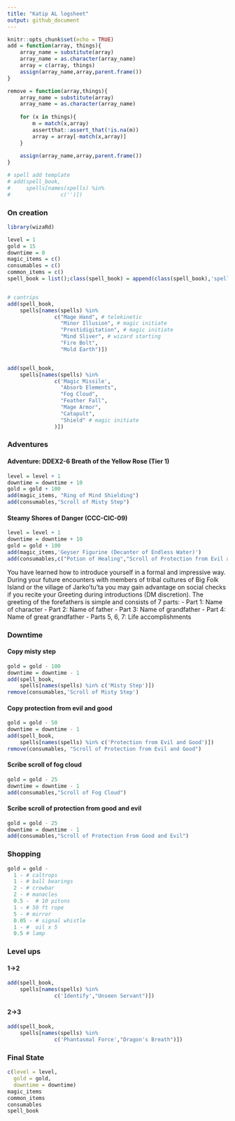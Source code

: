 ```yaml
---
title: "Katip AL logsheet"
output: github_document
---
```


```r
knitr::opts_chunk$set(echo = TRUE)
add = function(array, things){
    array_name = substitute(array)
    array_name = as.character(array_name)
    array = c(array, things)
    assign(array_name,array,parent.frame())
}

remove = function(array,things){
    array_name = substitute(array)
    array_name = as.character(array_name)
    
    for (x in things){
        m = match(x,array)
        assertthat::assert_that(!is.na(m))
        array = array[-match(x,array)]
    }
    
    assign(array_name,array,parent.frame())
}

# spell add template
# add(spell_book,
#     spells[names(spells) %in% 
#                c('')])
```

### On creation

```r

library(wizaRd)

level = 1
gold = 15
downtime = 0
magic_items = c()
consumables = c()
common_items = c()
spell_book = list();class(spell_book) = append(class(spell_book),'spellList')


# cantrips
add(spell_book,
    spells[names(spells) %in% 
               c("Mage Hand", # telekinetic
                 "Minor Illusion", # magic initiate
                 "Prestidigitation", # magic initiate
                 "Mind Sliver", # wizard starting
                 "Fire Bolt",
                 "Mold Earth")])


add(spell_book,
    spells[names(spells) %in% 
               c('Magic Missile',
                 "Absorb Elements",
                 "Fog Cloud",
                 "Feather Fall",
                 "Mage Armor",
                 "Catapult",
                 "Shield" # magic initiate
               )])
```

### Adventures 

####  Adventure: DDEX2-6 Breath of the Yellow Rose (Tier 1)

```r
level = level + 1
downtime = downtime + 10
gold = gold + 100
add(magic_items, "Ring of Mind Shielding")
add(consumables,"Scroll of Misty Step")
```

#### Steamy Shores of Danger (CCC-CIC-09)

```r
level = level + 1
downtime = downtime + 10
gold = gold + 100
add(magic_items,'Geyser Figurine (Decanter of Endless Water)')
add(consumables,c("Potion of Healing","Scroll of Protection from Evil and Good"))
```

You have learned how to introduce yourself in a formal and impressive way. During your future encounters with members of tribal cultures of Big Folk Island or the village of Jarko’tu’ta you may gain advantage on social checks if you recite your Greeting during introductions (DM discretion).
The greeting of the forefathers is simple and consists of 7 parts:
- Part 1: Name of character
- Part 2: Name of father
- Part 3: Name of grandfather
- Part 4: Name of great grandfather
- Parts 5, 6, 7: Life accomplishments

### Downtime

#### Copy misty step

```r
gold = gold - 100
downtime = downtime - 1
add(spell_book,
    spells[names(spells) %in% c('Misty Step')])
remove(consumables,'Scroll of Misty Step')
```


#### Copy protection from evil and good

```r
gold = gold - 50
downtime = downtime - 1
add(spell_book,
    spells[names(spells) %in% c('Protection from Evil and Good')])
remove(consumables, "Scroll of Protection from Evil and Good")
```

#### Scribe scroll of fog cloud
```r
gold = gold - 25
downtime = downtime - 1
add(consumables,"Scroll of Fog Cloud")
```

#### Scribe scroll of protection from good and evil
```r
gold = gold - 25
downtime = downtime - 1
add(consumables,"Scroll of Protection From Good and Evil")
```
### Shopping
```r
gold = gold - 
  1 - # caltrops
  1 - # ball bearings
  2 - # crowbar
  2 - # manacles
  0.5 -  # 10 pitons
  1 - # 50 ft rope
  5 - # mirror
  0.05 - # signal whistle
  1 - #  oil x 5
  0.5 # lamp
```
### Level ups

#### 1->2

```r
add(spell_book,
    spells[names(spells) %in% 
               c('Identify',"Unseen Servant")])
```

#### 2->3

```r
add(spell_book,
    spells[names(spells) %in% 
               c('Phantasmal Force',"Dragon's Breath")])
```

### Final State
```r
c(level = level,
  gold = gold,
  downtime = downtime)
magic_items
common_items
consumables
spell_book
```
